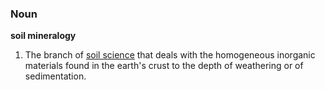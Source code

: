 ===Noun===
'''soil mineralogy'''
# The branch of [[soil science]] that deals with the homogeneous inorganic materials found in the earth's crust to the depth of weathering or of sedimentation.